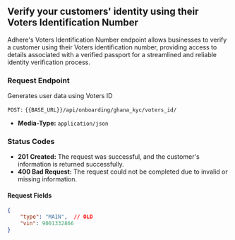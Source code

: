 ## Verify your customers' identity using their Voters Identification Number

Adhere's Voters Identification Number endpoint allows businesses to verify a customer using their Voters identification number, providing access to details associated with a verified passport for a streamlined and reliable identity verification process.


### Request Endpoint

Generates user data using Voters ID

`POST:` `{{BASE_URL}}/api/onboarding/ghana_kyc/voters_id/`

- **Media-Type:** `application/json`

### Status Codes
- **201 Created:** The request was successful, and the customer's information is returned successfully.
- **400 Bad Request:** The request could not be completed due to invalid or missing information.

#### Request Fields

```json
{
    "type": "MAIN",  // OLD
    "vin": 9001332866
}
```